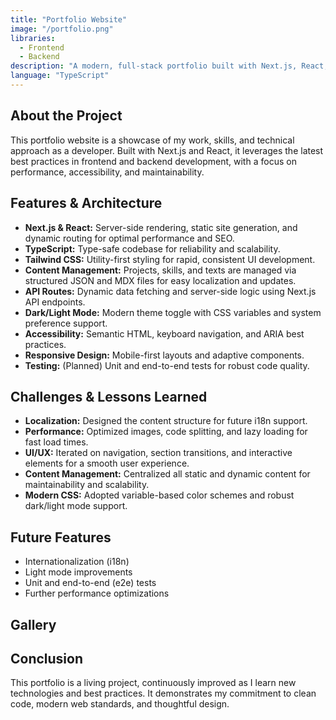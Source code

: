 ```yaml
---
title: "Portfolio Website"
image: "/portfolio.png"
libraries:
  - Frontend
  - Backend
description: "A modern, full-stack portfolio built with Next.js, React, and TypeScript."
language: "TypeScript"
---
```


## About the Project

This portfolio website is a showcase of my work, skills, and technical approach as a developer. Built with Next.js and React, it leverages the latest best practices in frontend and backend development, with a focus on performance, accessibility, and maintainability.

## Features & Architecture

- **Next.js & React:** Server-side rendering, static site generation, and dynamic routing for optimal performance and SEO.
- **TypeScript:** Type-safe codebase for reliability and scalability.
- **Tailwind CSS:** Utility-first styling for rapid, consistent UI development.
- **Content Management:** Projects, skills, and texts are managed via structured JSON and MDX files for easy localization and updates.
- **API Routes:** Dynamic data fetching and server-side logic using Next.js API endpoints.
- **Dark/Light Mode:** Modern theme toggle with CSS variables and system preference support.
- **Accessibility:** Semantic HTML, keyboard navigation, and ARIA best practices.
- **Responsive Design:** Mobile-first layouts and adaptive components.
- **Testing:** (Planned) Unit and end-to-end tests for robust code quality.

## Challenges & Lessons Learned

- **Localization:** Designed the content structure for future i18n support.
- **Performance:** Optimized images, code splitting, and lazy loading for fast load times.
- **UI/UX:** Iterated on navigation, section transitions, and interactive elements for a smooth user experience.
- **Content Management:** Centralized all static and dynamic content for maintainability and scalability.
- **Modern CSS:** Adopted variable-based color schemes and robust dark/light mode support.

## Future Features

- Internationalization (i18n)
- Light mode improvements
- Unit and end-to-end (e2e) tests
- Further performance optimizations

## Gallery

<!-- Add screenshots or video previews here, ideally as MP4/WebM for best performance. -->

## Conclusion

This portfolio is a living project, continuously improved as I learn new technologies and best practices. It demonstrates my commitment to clean code, modern web standards, and thoughtful design.